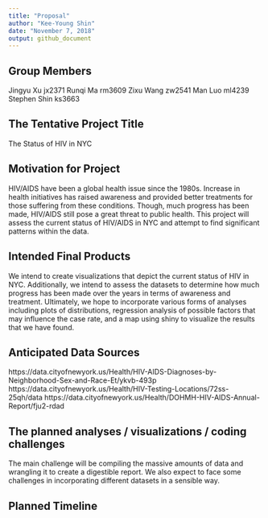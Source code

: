```yaml
---
title: "Proposal"
author: "Kee-Young Shin"
date: "November 7, 2018"
output: github_document
---
```


## Group Members
Jingyu Xu jx2371
Runqi Ma rm3609
Zixu Wang zw2541
Man Luo ml4239
Stephen Shin ks3663

## The Tentative Project Title
The Status of HIV in NYC

## Motivation for Project
HIV/AIDS have been a global health issue since the 1980s. Increase in health initiatives has raised awareness and provided better treatments for those suffering from these conditions. Though, much progress has been made, HIV/AIDS still pose a great threat to public health. This project will assess the current status of HIV/AIDS in NYC and attempt to find significant patterns within the data. 

## Intended Final Products
We intend to create visualizations that depict the current status of HIV in NYC. Additionally, we intend to assess the datasets to determine how much progress has been made over the years in terms of awareness and treatment. Ultimately, we hope to incorporate various forms of analyses including plots of distributions, regression analysis of possible factors that may influence the case rate, and a map using shiny to visualize the results that we have found. 

## Anticipated Data Sources
https://data.cityofnewyork.us/Health/HIV-AIDS-Diagnoses-by-Neighborhood-Sex-and-Race-Et/ykvb-493p
https://data.cityofnewyork.us/Health/HIV-Testing-Locations/72ss-25qh/data
https://data.cityofnewyork.us/Health/DOHMH-HIV-AIDS-Annual-Report/fju2-rdad

## The planned analyses / visualizations / coding challenges
The main challenge will be compiling the massive amounts of data and wrangling it to create a digestible report. We also expect to face some challenges in incorporating different datasets in a sensible way. 

## Planned Timeline